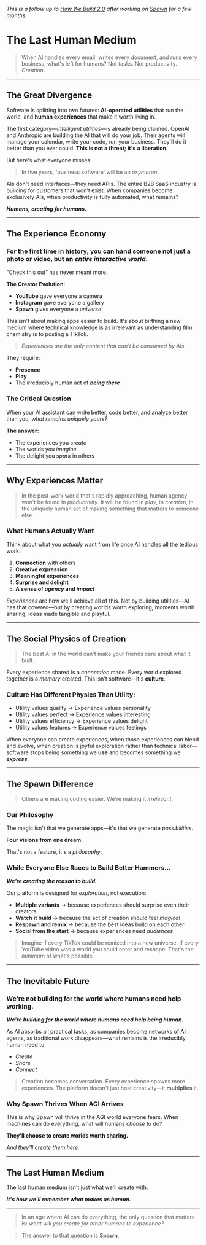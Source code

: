 

<BlogHeader metadata={metadata} />

_This is a follow up to [How We Build 2.0](/thoughts/how-we-build-2-0) after working on [Spawn](https://spawn.co) for a few months._

# The Last Human Medium

> When AI handles every email, writes every document, and runs every business, what's left for humans? Not tasks. Not productivity. _Creation_.

---

## The Great Divergence

Software is splitting into two futures: **AI-operated utilities** that run the world, and **human experiences** that make it worth living in.

The first category—_intelligent utilities_—is already being claimed. OpenAI and Anthropic are building the AI that will do your job. Their agents will manage your calendar, write your code, run your business. They'll do it better than you ever could. **This is not a threat; it's a liberation.**

But here's what everyone misses:

> In five years, 'business software' will be an _oxymoron_.

AIs don't need interfaces—they need APIs. The entire B2B SaaS industry is building for customers that won't exist. When companies become exclusively AIs, when productivity is fully automated, what remains?

**_Humans, creating for humans._**

---

## The Experience Economy

### For the first time in history, you can hand someone not just a photo or video, but an _entire interactive world_.

"Check this out" has never meant more.

**The Creator Evolution:**

- **YouTube** gave everyone a camera
- **Instagram** gave everyone a gallery
- **Spawn** gives everyone a _universe_

This isn't about making apps easier to build. It's about birthing a new medium where technical knowledge is as irrelevant as understanding film chemistry is to posting a TikTok.

> _Experiences are the only content that can't be consumed by AIs._

They require:

- **Presence**
- **Play**
- The irreducibly human act of **_being there_**

### The Critical Question

When your AI assistant can write better, code better, and analyze better than you, _what remains uniquely yours?_

**The answer:**

- The experiences you _create_
- The worlds you _imagine_
- The delight you _spark_ in others

---

## Why Experiences Matter

> In the post-work world that's rapidly approaching, human agency won't be found in _productivity_. It will be found in _play_, in _creation_, in the uniquely human act of making something that matters to someone else.

### What Humans Actually Want

Think about what you _actually_ want from life once AI handles all the tedious work:

1. **Connection** with others
2. **Creative expression**
3. **Meaningful experiences**
4. **Surprise and delight**
5. **A sense of _agency_ and _impact_**

_Experiences_ are how we'll achieve all of this. Not by building utilities—AI has that covered—but by creating worlds worth exploring, moments worth sharing, ideas made tangible and playful.

---

## The Social Physics of Creation

> The best AI in the world can't make your friends care about what it built.

Every experience shared is a _connection_ made. Every world explored together is a _memory_ created. This isn't software—it's **culture**.

### Culture Has Different Physics Than Utility:

- Utility values quality → Experience values personality
- Utility values perfect → Experience values interesting
- Utility values efficiency → Experience values delight
- Utility values features → Experience values feelings

When everyone can create experiences, when those experiences can blend and evolve, when creation is joyful exploration rather than technical labor—software stops being something we **use** and becomes something we **_express_**.

---

## The Spawn Difference

> Others are making coding easier. We're making it _irrelevant_.

### Our Philosophy

The magic isn't that we generate apps—it's that we generate _possibilities_.

**Four visions from one dream.**

That's not a feature, it's a _philosophy_.

### While Everyone Else Races to Build Better Hammers...

**_We're creating the reason to build._**

Our platform is designed for _exploration_, not execution:

- **Multiple variants** → because experiences should surprise even their creators
- **Watch it build** → because the act of creation should feel _magical_
- **Respawn and remix** → because the best ideas build on each other
- **Social from the start** → because experiences need _audiences_

> Imagine if every TikTok could be remixed into a new universe. If every YouTube video was a world you could enter and reshape. That's the _minimum_ of what's possible.

---

## The Inevitable Future

### We're not building for the world where humans need help working.

**_We're building for the world where humans need help being human._**

As AI absorbs all practical tasks, as companies become networks of AI agents, as traditional work disappears—what remains is the irreducibly human need to:

- _Create_
- _Share_
- _Connect_

> Creation becomes conversation. Every experience spawns more experiences. The platform doesn't just host creativity—it **multiplies** it.

### Why Spawn Thrives When AGI Arrives

This is why Spawn will thrive in the AGI world everyone fears. When machines can do everything, what will humans _choose_ to do?

**They'll choose to create worlds worth sharing.**

_And they'll create them here._

---

## The Last Human Medium

The last human medium isn't just what we'll create with.

**_It's how we'll remember what makes us human._**

---

> In an age where AI can do everything, the only question that matters is: _what will you create for other humans to experience?_

> The answer to that question is **Spawn**.
